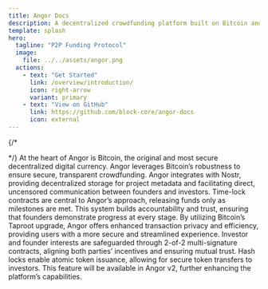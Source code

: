 ```yaml
---
title: Angor Docs
description: A decentralized crowdfunding platform built on Bitcoin and Nostr
template: splash
hero:
  tagline: "P2P Funding Protocol"
  image:
    file: ../../assets/angor.png
  actions:
    - text: "Get Started"
      link: /overview/introduction/
      icon: right-arrow
      variant: primary
    - text: "View on GitHub"
      link: https://github.com/block-core/angor-docs
      icon: external
---
```



<div class="hero-bg">
  <div class="bg-logo"></div>
  <div class="bg-grad"></div>
  <div class="bg-grad-red"></div>
</div>

{/* <div class="lp-cta-card">
  <Card title="Angor" icon="rocket">
    <Cta />
  </Card>
</div> */}

<CardGrid>
  <Card title="Harnessing Bitcoin's Power" icon="rocket">
    At the heart of Angor is Bitcoin, the original and most secure decentralized digital currency. Angor leverages Bitcoin’s robustness to ensure secure, transparent crowdfunding.
  </Card>
  <Card title="Seamless Nostr Integration" icon="rocket">
    Angor integrates with Nostr, providing decentralized storage for project metadata and facilitating direct, uncensored communication between founders and investors.
  </Card>
  <Card title="Innovative Time-Lock Contracts" icon="rocket">
    Time-lock contracts are central to Angor’s approach, releasing funds only as milestones are met. This system builds accountability and trust, ensuring that founders demonstrate progress at every stage.
  </Card>
  <Card title="Taproot-Enhanced Security" icon="rocket">
    By utilizing Bitcoin’s Taproot upgrade, Angor offers enhanced transaction privacy and efficiency, providing users with a more secure and streamlined experience.
  </Card>
  <Card title="Dual-Key Multi-Signature Security" icon="rocket">
    Investor and founder interests are safeguarded through 2-of-2 multi-signature contracts, aligning both parties’ incentives and ensuring mutual trust.
  </Card>
  <Card title="Future-Proof with Hash Locks" icon="rocket">
    Hash locks enable atomic token issuance, allowing for secure token transfers to investors. This feature will be available in Angor v2, further enhancing the platform’s capabilities.
  </Card>
</CardGrid>
